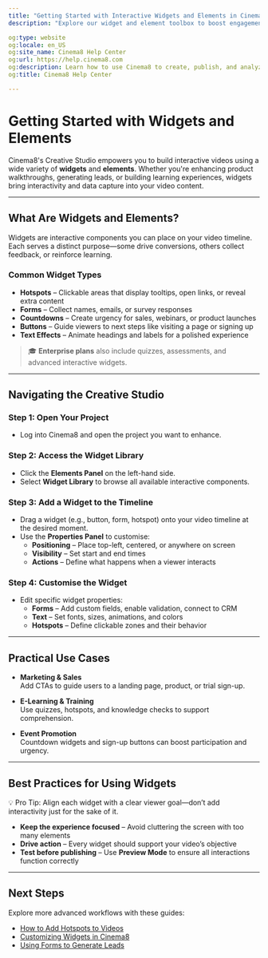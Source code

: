 ---
title: "Getting Started with Interactive Widgets and Elements in Cinema8"
description: "Explore our widget and element toolbox to boost engagement, collect leads, and build interactivity without coding. Visit Cinema8."

og:type: website
og:locale: en_US
og:site_name: Cinema8 Help Center
og:url: https://help.cinema8.com
og:description: Learn how to use Cinema8 to create, publish, and analyze interactive videos.
og:title: Cinema8 Help Center

---


# Getting Started with Widgets and Elements

Cinema8's Creative Studio empowers you to build interactive videos using a wide variety of **widgets** and **elements**. Whether you're enhancing product walkthroughs, generating leads, or building learning experiences, widgets bring interactivity and data capture into your video content.

---

## What Are Widgets and Elements?

Widgets are interactive components you can place on your video timeline. Each serves a distinct purpose—some drive conversions, others collect feedback, or reinforce learning.

### Common Widget Types

- **Hotspots** – Clickable areas that display tooltips, open links, or reveal extra content
- **Forms** – Collect names, emails, or survey responses
- **Countdowns** – Create urgency for sales, webinars, or product launches
- **Buttons** – Guide viewers to next steps like visiting a page or signing up
- **Text Effects** – Animate headings and labels for a polished experience

> 🎓 **Enterprise plans** also include quizzes, assessments, and advanced interactive widgets.

---

## Navigating the Creative Studio

<Steps>

### Step 1: Open Your Project

- Log into Cinema8 and open the project you want to enhance.

### Step 2: Access the Widget Library

- Click the **Elements Panel** on the left-hand side.
- Select **Widget Library** to browse all available interactive components.

### Step 3: Add a Widget to the Timeline

- Drag a widget (e.g., button, form, hotspot) onto your video timeline at the desired moment.
- Use the **Properties Panel** to customise:
  - **Positioning** – Place top-left, centered, or anywhere on screen
  - **Visibility** – Set start and end times
  - **Actions** – Define what happens when a viewer interacts

### Step 4: Customise the Widget

- Edit specific widget properties:
  - **Forms** – Add custom fields, enable validation, connect to CRM
  - **Text** – Set fonts, sizes, animations, and colors
  - **Hotspots** – Define clickable zones and their behavior

</Steps>

---

## Practical Use Cases

- **Marketing & Sales**  
  Add CTAs to guide users to a landing page, product, or trial sign-up.

- **E-Learning & Training**  
  Use quizzes, hotspots, and knowledge checks to support comprehension.

- **Event Promotion**  
  Countdown widgets and sign-up buttons can boost participation and urgency.

---

## Best Practices for Using Widgets

<Callout type="info">
💡 Pro Tip: Align each widget with a clear viewer goal—don’t add interactivity just for the sake of it.
</Callout>

- **Keep the experience focused** – Avoid cluttering the screen with too many elements
- **Drive action** – Every widget should support your video’s objective
- **Test before publishing** – Use **Preview Mode** to ensure all interactions function correctly

---

## Next Steps

Explore more advanced workflows with these guides:

- [How to Add Hotspots to Videos](#)
- [Customizing Widgets in Cinema8](#)
- [Using Forms to Generate Leads](#)

